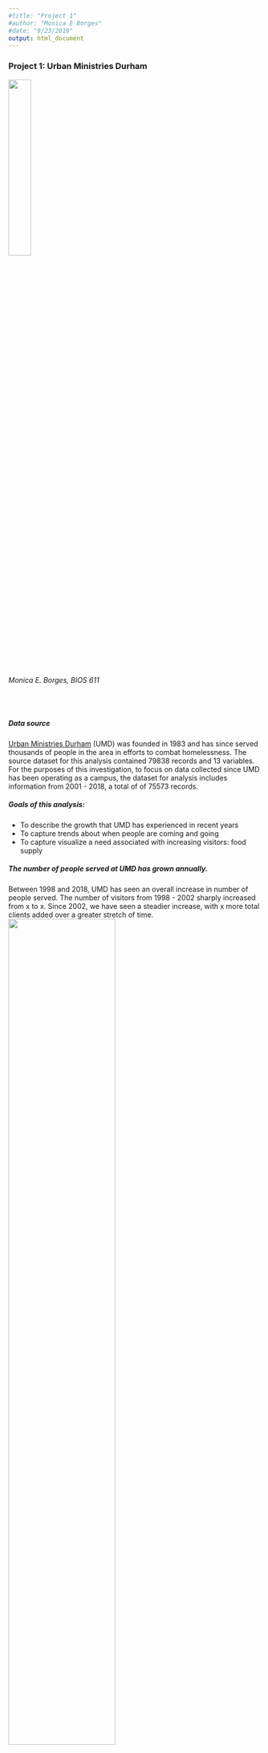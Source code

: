 ```yaml
---
#title: "Project 1"
#author: "Monica E Borges"
#date: "9/23/2019"
output: html_document
---
```


### Project 1: Urban Ministries Durham

<img src="http://www.umdurham.org/assets/images/logo-new1.png" width=30%>

###### Monica E. Borges, BIOS 611

<br>

##### Data source
[Urban Ministries Durham](http://www.umdurham.org/) (UMD) was founded in 1983 and has since served thousands of people in the area in efforts to combat homelessness. The source dataset for this analysis contained 79838 records and 13 variables. For the purposes of this investigation, to focus on data collected since UMD has been operating as a campus, the dataset for analysis includes information from 2001 - 2018, a total of of 75573 records.
<br>

##### Goals of this analysis:
* To describe the growth that UMD has experienced in recent years
* To capture trends about when people are coming and going
* To capture visualize a need associated with increasing visitors: food supply
<br>

##### The number of people served at UMD has grown annually.
Between 1998 and 2018, UMD has seen an overall increase in number of people served. The number of visitors from 1998 - 2002 sharply increased from x to x. Since 2002, we have seen a steadier increase, with x more total clients added over a greater stretch of time. 
<br> <img src="clients.year.point.png" width=65%/><br>
The increase in overall visitors may be attributed to a combination of increased resources at UMD, increased awareness, and increased need in the area. 
<br>

As displayed below, the number of new clients per month is relatively constant.
<br> <img src="new.ids.month.box.png" width=65%/><br>
This plot displays the distribution in the number of new visitors per month over the last 20 years. For example, March averages about 60 new clients per month in the past two decades. October sees the highest number of monthly new clients, and April sees the lowest, though the overlapping box plots do not indicate a statistically significant difference. 
<br>

##### How many services do clients receieve, and how long do they "stay"?
People staying at or passing through UMD can receive several different types of services. The Number of services described in the histogram below is the number of times someone received food, clothing, bus passes, hygiene kit, school supplies, or diapers. 
<br> <img style="float:left" src="serv.hist.95.png" width=65%/> 
The median number of services is 2, and the mean is 8.12. As many clients (n=6646) have only 1 recorded datevisit, fewer stay longer or return to UMD, so the distribution of number of services per client is skewed right. This distribution is displayed up to the 0.95 quantile in order to see the lower end of the distribution in better detail.
<br>

The range of days between a client's first and last visit, similarly to the number of services they seek, is skewed to the right.
<img style="float:right" src="days.range.hist.png" width=65%/>
<br>

##### When do people have their last visit?
<img src="last.ids.month.box.png" width=65%/>
<br>

##### What happens around the last visit?
Nothing too different from other events, actually. Food is overwhelmingly important! When we take food and clothing out of the equation, there is a slight difference. <br>
<img style="float:left" src="all.serv.png" width=50%/><img src="last.serv.png" width=50%/>
<br>

##### Food regression line
Food pounds diestributed from the pantry and number of clients served are, perhaps unsurprisingly, closely associated. The following plot by month excludes months during which food pounds are missing from the source data. 
<br>

##### Conclusions
Urban ministries has steadily provided services
Urban ministries has momentum and is on track to continue serving DUrham individuals. It will not be surprising if food needs increase with an increase in clients. 










